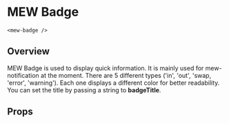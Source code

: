 

# MEW Badge
`<mew-badge />`

## Overview
MEW Badge is used to display quick information. It is mainly used for mew-notification at the moment. There are 5 different types ('in', 'out', 'swap, 'error', 'warning').
Each one displays a different color for better readability. You can set the title by passing a string to **badgeTitle**.


## Props
<Props of={MewBadge} />
<Preview><Story id="mewbadge--mew-badge" /></Preview>


